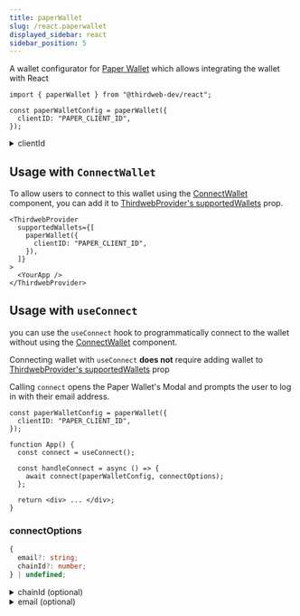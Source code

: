 ```yaml
---
title: paperWallet
slug: /react.paperwallet
displayed_sidebar: react
sidebar_position: 5
---
```



A wallet configurator for [Paper Wallet](/wallet/paper) which allows integrating the wallet with React

```tsx
import { paperWallet } from "@thirdweb-dev/react";

const paperWalletConfig = paperWallet({
  clientID: "PAPER_CLIENT_ID",
});
```

<details>
  <summary>clientId  </summary>
  <div>

Paper SDK requires a clientId for instantiation. You can create a clientId for your app on [paper.xyz](https://paper.xyz/product/wallet)

Must be a `string`.

</div>
</details>

## Usage with `ConnectWallet`

To allow users to connect to this wallet using the [ConnectWallet](/react/react.connectwallet) component, you can add it to [ThirdwebProvider's supportedWallets](/react/react.thirdwebprovider#supportedwallets-optional) prop.

```tsx
<ThirdwebProvider
  supportedWallets={[
    paperWallet({
      clientID: "PAPER_CLIENT_ID",
    }),
  ]}
>
  <YourApp />
</ThirdwebProvider>
```

## Usage with `useConnect`

you can use the `useConnect` hook to programmatically connect to the wallet without using the [ConnectWallet](/react/react.connectwallet) component.

Connecting wallet with `useConnect` **does not** require adding wallet to [ThirdwebProvider's supportedWallets](/react/react.thirdwebprovider#supportedwallets-optional) prop

Calling `connect` opens the Paper Wallet's Modal and prompts the user to log in with their email address.

```tsx
const paperWalletConfig = paperWallet({
  clientID: "PAPER_CLIENT_ID",
});

function App() {
  const connect = useConnect();

  const handleConnect = async () => {
    await connect(paperWalletConfig, connectOptions);
  };

  return <div> ... </div>;
}
```

### connectOptions

```ts
{
  email?: string;
  chainId?: number;
} | undefined;
```

<details>
  <summary>chainId (optional)</summary>
<div>

If `chainId` is provided, wallet will be connected to network with given `chainId`, else wallet will be connected to Ethereum mainnet by default.

`Chain` object corresponding to this chainId from [@thirdweb-dev/chains](https://www.npmjs.com/package/@thirdweb-dev/chains) package must be specified in [ThirdwebProvider's supportedChains](/react/react.thirdwebprovider#supportedchains-optional) prop as shown below

```tsx
import { Polygon } from "@thirdweb-dev/chains";
import { ThirdwebProvider } from "@thirdweb-dev/react";

export function YourApp() {
  return (
    <ThirdwebProvider supportedChains={[Polygon]}>
      <App />
    </ThirdwebProvider>
  );
}
```

</div>
</details>

<details>
  <summary>email (optional)</summary>
<div>

If `email` is not provided, the user will be prompted to enter their email address or sign in with a Google account. Once the user enters the email address or signs in with a Google account, an OTP will be sent to the user's email address. Once the user enters the OTP, the wallet will be connected.

If the `email` is provided, the user will be directly shown the OTP screen, the user will not be prompted to enter their email.

</div>
</details>
